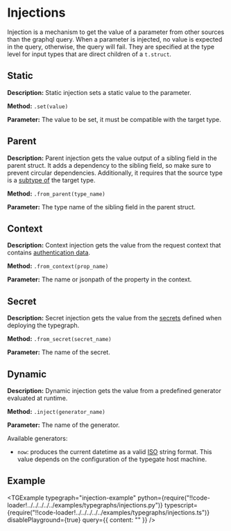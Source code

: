 
# Injections

Injection is a mechanism to get the value of a parameter from other sources than the graphql query. When a parameter is injected, no value is expected in the query, otherwise, the query will fail. They are specified at the type level for input types that are direct children of a `t.struct`.

## Static

**Description:** Static injection sets a static value to the parameter.

**Method:** `.set(value)`

**Parameter:** The value to be set, it must be compatible with the target type.

## Parent

**Description:** Parent injection gets the value output of a sibling field in the parent struct. It adds a dependency to the sibling field, so make sure to prevent circular dependencies.
Additionally, it requires that the source type is a [subtype of](/docs/reference/types/comparison) the target type.

**Method:** `.from_parent(type_name)`

**Parameter:** The type name of the sibling field in the parent struct.

## Context

**Description:** Context injection gets the value from the request context that contains [authentication data](/docs/reference/typegate/authentication).

**Method:** `.from_context(prop_name)`

**Parameter:** The name or jsonpath of the property in the context.

## Secret

**Description:** Secret injection gets the value from the [secrets](/docs/reference/meta-cli/configuration-file#named-secrets) defined when deploying the typegraph.

**Method:** `.from_secret(secret_name)`

**Parameter:** The name of the secret.

## Dynamic

**Description:** Dynamic injection gets the value from a predefined generator evaluated at runtime.

**Method:** `.inject(generator_name)`

**Parameter:** The name of the generator.

Available generators:

- `now`: produces the current datetime as a valid [ISO](https://developer.mozilla.org/en-US/docs/Web/JavaScript/Reference/Global_Objects/Date/toISOString) string format. This value depends on the configuration of the typegate host machine.

## Example

<TGExample
  typegraph="injection-example"
  python={require("!!code-loader!../../../../../examples/typegraphs/injections.py")}
  typescript={require("!!code-loader!../../../../../examples/typegraphs/injections.ts")}
  disablePlayground={true}
  query={{ content: "" }}
/>
